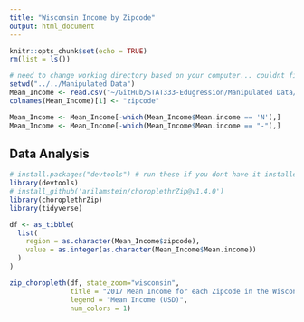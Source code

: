 ```yaml
---
title: "Wisconsin Income by Zipcode"
output: html_document
---
```


```r
knitr::opts_chunk$set(echo = TRUE)
rm(list = ls())
```


```r
# need to change working directory based on your computer... couldnt figure out how to generalize this
setwd("../../Manipulated Data")
Mean_Income <- read.csv("~/GitHub/STAT333-Edugression/Manipulated Data/mean_income.csv") # mean income data
colnames(Mean_Income)[1] <- "zipcode"

Mean_Income <- Mean_Income[-which(Mean_Income$Mean.income == 'N'),]
Mean_Income <- Mean_Income[-which(Mean_Income$Mean.income == "-"),]
```

## Data Analysis

```r

# install.packages("devtools") # run these if you dont have it installed
library(devtools)
# install_github('arilamstein/choroplethrZip@v1.4.0')
library(choroplethrZip)
library(tidyverse)

df <- as_tibble(
  list(
    region = as.character(Mean_Income$zipcode),
    value = as.integer(as.character(Mean_Income$Mean.income))
  )
)

zip_choropleth(df, state_zoom="wisconsin",
               title = "2017 Mean Income for each Zipcode in the Wisconsin",
               legend = "Mean Income (USD)",
               num_colors = 1)

```

